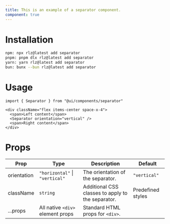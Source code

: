 ```yaml
---
title: This is an example of a separator component.
component: true
---
```


<ComponentPreview name="separator" />

# Installation
```bash
npm: npx rlz@latest add separator
pnpm: pnpm dlx rlz@latest add separator
yarn: yarn rlz@latest add separator
bun: bunx --bun rlz@latest add separator
```

# Usage
```tsx
import { Separator } from "@ui/components/separator"
```

```tsx
<div className="flex items-center space-x-4">
  <span>Left content</span>
  <Separator orientation="vertical" />
  <span>Right content</span>
</div>
```

# Props
<Separator orientation="horizontal" />
<ComponentProps name="separator" />

<MarkdownFallback>

| Prop | Type | Description | Default |
|------|------|-------------|---------|
| orientation | `"horizontal"` \| `"vertical"` | The orientation of the separator. | `"vertical"` |
| className | `string` | Additional CSS classes to apply to the separator. | Predefined styles |
| ...props | All native `<div>` element props | Standard HTML props for `<div>`. |  |

</MarkdownFallback>
